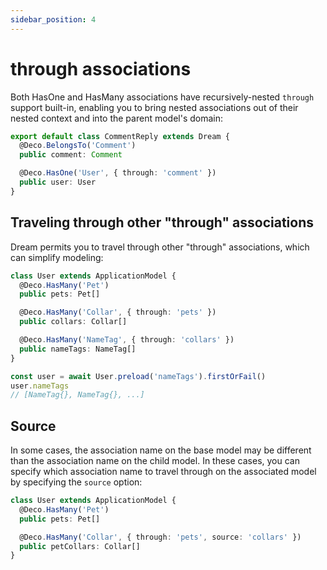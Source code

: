```yaml
---
sidebar_position: 4
---
```


# through associations

Both HasOne and HasMany associations have recursively-nested `through` support built-in, enabling you to bring nested associations out of their nested context and into the parent model's domain:

```ts
export default class CommentReply extends Dream {
  @Deco.BelongsTo('Comment')
  public comment: Comment

  @Deco.HasOne('User', { through: 'comment' })
  public user: User
}
```

## Traveling through other "through" associations

Dream permits you to travel through other "through" associations, which can simplify modeling:

```ts
class User extends ApplicationModel {
  @Deco.HasMany('Pet')
  public pets: Pet[]

  @Deco.HasMany('Collar', { through: 'pets' })
  public collars: Collar[]

  @Deco.HasMany('NameTag', { through: 'collars' })
  public nameTags: NameTag[]
}

const user = await User.preload('nameTags').firstOrFail()
user.nameTags
// [NameTag{}, NameTag{}, ...]
```

## Source

In some cases, the association name on the base model may be different than the association name on the child model. In these cases, you can specify which association name to travel through on the associated model by specifying the `source` option:

```ts
class User extends ApplicationModel {
  @Deco.HasMany('Pet')
  public pets: Pet[]

  @Deco.HasMany('Collar', { through: 'pets', source: 'collars' })
  public petCollars: Collar[]
}
```
